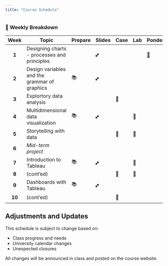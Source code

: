 ```yaml
---
title: "Course Schedule"
---
```


### 📅 Weekly Breakdown

| Week   | Topic                               | Prepare | Slides | Case | Lab  | Ponder   | Project |
| :----: | ----------------------------------- | ------- | ------ | ---- | ---- |--- | ----    |
| **1**  |  Designing charts - processes and principles   |         |  🙾         |      |      |  [🤔](../weeks/week-1/main.qmd#ponder)  |         |
| **2**  | Design variables and the grammar of graphics       |   📚      | 🙾      |      |      |    |         |
| **3**  | Explortory data analysis                           |         |        | 🙋   |      |    |         |
| **4**  | Multidimensional data visualization | 📚      | 🙾      |      | 🥼    |    |         |
| **5**  | Storytelling with data                           |         |        | 🙋   | 🥼   |    |         |
| **6**  | *Mid-term project*                  |         |        |      |      |    | 💻      |
| **7**  | Introduction to Tableau    | 📚      | 🙾      |      | 🥼   |    |         |
| **8**  | (cont'ed)                           |         |        | 🙋   | 🥼   |    |         |
| **9**  | Dashboards with Tableau    | 📚      | 🙾      |      |      |    |         |
| **10** | (cont'ed)                           |         |        | 🙋   |      |    | 💻      |

::: {.callout-note}
## Adjustments and Updates

This schedule is subject to change based on:

- Class progress and needs
- University calendar changes
- Unexpected closures

All changes will be announced in class and posted on the course website.
:::
